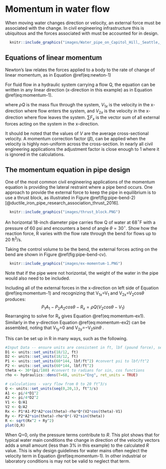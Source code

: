 # Momentum in water flow

When moving water changes direction or velocity, an external force must be associated with the change. In civil engineering infrastructure this is ubiquitous and the forces associated with must be accounted for in design.

```r
  knitr::include_graphics("images/Water_pipe_on_Capitol_Hill,_Seattle,_July_31,_1923_(MOHAI_3418).jpg")
```

## Equations of linear momentum

Newton's law relates the forces applied to a body to the rate of change of linear momentum, as in Equation \@ref(eq:newton-1)
\begin{equation}
  \sum{\overrightarrow{F}}=\frac{d\left(m\overrightarrow{V}\right)}{dt}
  (\#eq:newton-1)
\end{equation}

For fluid flow in a hydraulic system carrying a flow Q, the equation can be written in any linear direction (x-direction in this example) as in Equation \@ref(eq:momentum-1).

\begin{equation}
  \sum{F_x}=\rho{Q}\left(V_{2x}-V_{1x}\right)
  (\#eq:momentum-1)
\end{equation}
where $\rho{Q}$ is the mass flux through the system, $V_{1x}$ is the velocity in the x-direction where flow enters the system, and $V_{2x}$ is the velocity in the x-direction where flow leaves the system. $\sum{F_x}$ is the vector sum of all external forces acting on the system in the x-direction.

It should be noted that the values of _V_ are the average cross-sectional velocity. A momentum correction factor ($\beta$), can be applied when the velocity is highly non-uniform across the cross-section. In nearly all civil engineering applications the adjustment factor is close enough to 1 where it is ignored in the calculations.

## The momentum equation in pipe design

One of the most common civil engineering applications of the momentum equation is providing the lateral restraint where a pipe bend occurs. One approach to provide the external force to keep the pipe in equilibrium is to use a thrust block, as illustrated in Figure \@ref(fig:pipe-bend-2) [@ductile_iron_pipe_research_association_thrust_2016].

```r
  knitr::include_graphics("images/thrust_block.PNG")
```

::: {.example #pipe-1-1}
An horizontal 18-inch diameter pipe carries flow Q of water at 68$^\circ$F with a pressure of 60 psi and encounters a bend of angle $\theta=30^\circ$. Show how the reaction force, R varies with the flow rate through the bend for flows up to 20 ft^3^/s.
:::
Taking the control volume to be the bend, the external forces acting on the bend are shown in Figure \@ref(fig:pipe-bend-cv).
```r
  knitr::include_graphics("images/ex-momentum-1.PNG")
```
Note that if the pipe were not horizontal, the weight of the water in the pipe would also need to be included.

Including all of the external forces in the x-direction on left side of Equation \@ref(eq:momentum-1) and recognizing that V~1x~=V~1~ and V~2x~=V~2~cos$\theta$ produces:
$$P_1A_1-P_2A_2cos\theta-R_x=\rho{Q}\left(V_{2}cos\theta-V_{1}\right)$$
Rearranging to solve for R~x~ gives Equation \@ref(eq:momentum-ex1).
\begin{equation}
  R_x=P_1A_1-P_2A_2cos\theta-\rho{Q}\left(V_{2}cos\theta-V_{1}\right)
  (\#eq:momentum-ex1)
\end{equation}
Similarly in the y-direction Equation \@ref(eq:momentum-ex2) can be assembled, noting that V~1y~=0 and V~2y~=$-$V~2~sin$\theta$ .
\begin{equation}
  R_y=P_2A_2sin\theta-\rho{Q}\left(-V_{2}sin\theta\right)
  (\#eq:momentum-ex2)
\end{equation}

This can be set up in R in many ways, such as the following.
```r
#Input Data -- ensure units are consistent in ft, lbf (pound force), sec
D1 <- units::set_units(18/12, ft)
D2 <- units::set_units(18/12, ft)
P1 <- units::set_units(60*144, lbf/ft^2) #convert psi to lbf/ft^2
P2 <- units::set_units(60*144, lbf/ft^2)
theta <- 30*(pi/180) #convert to radians for sin, cos functions
rho <- hydraulics::dens(T=68, units="Eng", ret_units = TRUE)

# calculations - vary flow from 0 to 20 ft^3/s
Q <- units::set_units(seq(0,20,1), ft^3/s)
A1 <- pi/4*D1^2
A2 <- pi/4*D2^2
V1 <- Q/A1
V2 <- Q/A2
Rx <- P1*A1-P2*A2*cos(theta)-rho*Q*(V2*cos(theta)-V1)
Ry <- P2*A2*sin(theta)-rho*Q*(-V2*sin(theta))
R <- sqrt(Rx^2 + Ry^2)
plot(Q,R)
```

When Q=0, only the pressure terms contribute to _R_. This plot shows that for typical water main conditions the change in direction of the velocity vectors adds a small amount (less than 3% in this example) to the calculated _R_ value. This is why design guidelines for water mains often neglect the velocity term in Equation \@ref(eq:momentum-1). In other industrial or laboratory conditions is may not be valid to neglect that term.
